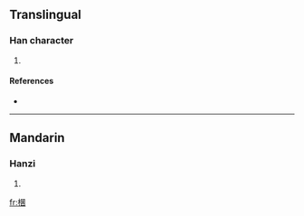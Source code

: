 ==Translingual==

===Han character===
{{Han char|rn=75|rad=木|as=08|sn=12|four=4690<sub>0</sub>|canj=木田竹木 (DWHD)}}

# {{defn|Han|sort=木08}}

====References====
* {{Han ref|kx=0533.080|dkj=14947|dj=0921.080|hdz=21232.080|uh=68DE|ud=26846|bh=D9D0|bd=55760}}

----

==Mandarin==

===Hanzi===
{{cmn-hanzi|pin=[[hún]] ([[hun2]])|wg=hun<sup>2</sup>}}

# {{defn|Mandarin}}

[[fr:棞]]